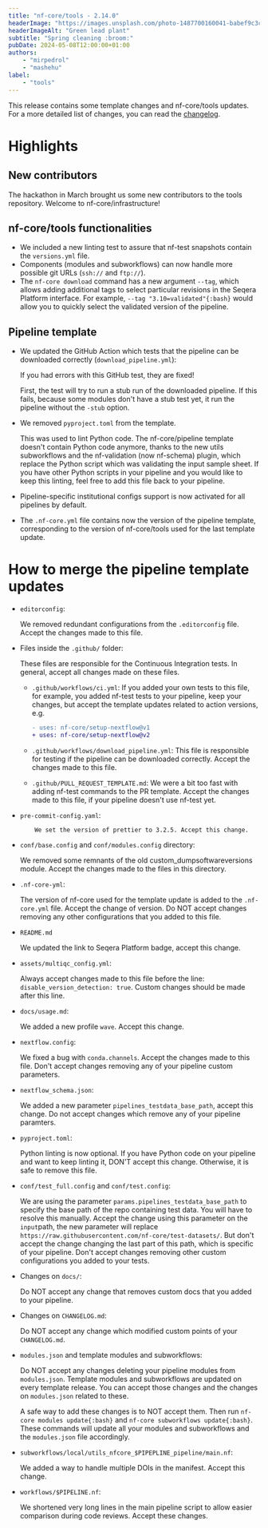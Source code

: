 ```yaml
---
title: "nf-core/tools - 2.14.0"
headerImage: "https://images.unsplash.com/photo-1487700160041-babef9c3cb55"
headerImageAlt: "Green lead plant"
subtitle: "Spring cleaning :broom:"
pubDate: 2024-05-08T12:00:00+01:00
authors:
    - "mirpedrol"
    - "mashehu"
label:
    - "tools"
---
```



This release contains some template changes and nf-core/tools updates. For a more detailed list of changes, you can read the [changelog](https://github.com/nf-core/tools/releases/tag/2.14.0).

# Highlights

## New contributors

The hackathon in March brought us some new contributors to the tools repository. Welcome to nf-core/infrastructure!

<div class="d-flex flex-wrap">
    <GitHubProfilePictureExtended username="asp8200" size={40} wrapperClasses="me-2" imgClasses="mb-0" />
    <GitHubProfilePictureExtended username="swampie" size={40} wrapperClasses="me-2" imgClasses="mb-0" />
    <GitHubProfilePictureExtended username="vickylaram" size={40} wrapperClasses="me-2" imgClasses="mb-0" />
    <GitHubProfilePictureExtended username="leomrtns" size={40} wrapperClasses="me-2" imgClasses="mb-0" />
    <GitHubProfilePictureExtended username="emi80" size={40} wrapperClasses="me-2" imgClasses="mb-0" />
    <GitHubProfilePictureExtended username="wsosna" size={40} wrapperClasses="me-2" imgClasses="mb-0" />
    <GitHubProfilePictureExtended username="pmoris" size={40} wrapperClasses="me-2" imgClasses="mb-0" />
    <GitHubProfilePictureExtended username="Joon-Klaps" size={40} wrapperClasses="me-2" imgClasses="mb-0" />
    <GitHubProfilePictureExtended username="alexhermida" size={40} wrapperClasses="me-2" imgClasses="mb-0" />
    <GitHubProfilePictureExtended username="k1sauce" size={40} wrapperClasses="me-2" imgClasses="mb-0" />
    <GitHubProfilePictureExtended username="mattdoug604" size={40} wrapperClasses="me-2" imgClasses="mb-0" />
</div>

## nf-core/tools functionalities

- We included a new linting test to assure that nf-test snapshots contain the `versions.yml` file.
- Components (modules and subworkflows) can now handle more possible git URLs (`ssh://` and `ftp://`).
- The `nf-core download` command has a new argument `--tag`, which allows adding additional tags to select particular revisions in the Seqera Platform interface. For example, `--tag "3.10=validated"{:bash}` would allow you to quickly select the validated version of the pipeline.

## Pipeline template

- We updated the GitHub Action which tests that the pipeline can be downloaded correctly (`download_pipeline.yml`):

    If you had errors with this GitHub test, they are fixed!

    First, the test will try to run a stub run of the downloaded pipeline. If this fails, because some modules don't have a stub test yet, it run the pipeline without the `-stub` option.

- We removed `pyproject.toml` from the template.

    This was used to lint Python code.
    The nf-core/pipeline template doesn't contain Python code anymore, thanks to the new utils subworkflows and the nf-validation (now nf-schema) plugin,
    which replace the Python script which was validating the input sample sheet.
    If you have other Python scripts in your pipeline and you would like to keep this linting, feel free to add this file back to your pipeline.

- Pipeline-specific institutional configs support is now activated for all pipelines by default.

- The `.nf-core.yml` file contains now the version of the pipeline template,
  corresponding to the version of nf-core/tools used for the last template update.

# How to merge the pipeline template updates

- `editorconfig`:

    We removed redundant configurations from the `.editorconfig` file. Accept the changes made to this file.

- Files inside the `.github/` folder:

    These files are responsible for the Continuous Integration tests. In general, accept all changes made on these files.

    - `.github/workflows/ci.yml`: If you added your own tests to this file, for example, you added nf-test tests to your pipeline,
      keep your changes, but accept the template updates related to action versions, e.g.

        ```diff "v1" "v2"
        - uses: nf-core/setup-nextflow@v1
        + uses: nf-core/setup-nextflow@v2
        ```

    - `.github/workflows/download_pipeline.yml`: This file is responsible for testing if the pipeline can be downloaded correctly. Accept the changes made to this file.

    - `.github/PULL_REQUEST_TEMPLATE.md`: We were a bit too fast with adding nf-test commands to the PR template. Accept the changes made to this file, if your pipeline doesn't use nf-test yet.

- `pre-commit-config.yaml`:

          We set the version of prettier to 3.2.5. Accept this change.

- `conf/base.config` and `conf/modules.config` directory:

    We removed some remnants of the old custom_dumpsoftwareversions module. Accept the changes made to the files in this directory.

- `.nf-core-yml`:

    The version of nf-core used for the template update is added to the `.nf-core.yml` file.
    Accept the change of version.
    Do NOT accept changes removing any other configurations that you added to this file.

- `README.md`

    We updated the link to Seqera Platform badge, accept this change.

- `assets/multiqc_config.yml`:

    Always accept changes made to this file before the line: `disable_version_detection: true`.
    Custom changes should be made after this line.

- `docs/usage.md`:

    We added a new profile `wave`. Accept this change.

- `nextflow.config`:

    We fixed a bug with `conda.channels`. Accept the changes made to this file.
    Don't accept changes removing any of your pipeline custom parameters.

- `nextflow_schema.json`:

    We added a new parameter `pipelines_testdata_base_path`, accept this change.
    Do not accept changes which remove any of your pipeline paramters.

- `pyproject.toml`:

    Python linting is now optional. If you have Python code on your pipeline and want to keep linting it, DON'T accept this change.
    Otherwise, it is safe to remove this file.

- `conf/test_full.config` and `conf/test.config`:

    We are using the parameter `params.pipelines_testdata_base_path` to specify the base path of the repo containing test data.
    You will have to resolve this manually. Accept the change using this parameter on the `input`path, the new parameter will replace `https://raw.githubusercontent.com/nf-core/test-datasets/`.
    But don't accept the change changing the last part of this path, which is specific of your pipeline.
    Don't accept changes removing other custom configurations you added to your tests.

- Changes on `docs/`:

    Do NOT accept any change that removes custom docs that you added to your pipeline.

- Changes on `CHANGELOG.md`:

    Do NOT accept any change which modified custom points of your `CHANGELOG.md`.

- `modules.json` and template modules and subworkflows:

    Do NOT accept any changes deleting your pipeline modules from `modules.json`.
    Template modules and subworkflows are updated on every template release. You can accept those changes and the changes on `modules.json` related to these.

    A safe way to add these changes is to NOT accept them.
    Then run `nf-core modules update{:bash}` and `nf-core subworkflows update{:bash}`.
    These commands will update all your modules and subworkflows and the `modules.json` file accordingly.

- `subworkflows/local/utils_nfcore_$PIPEPLINE_pipeline/main.nf`:

    We added a way to handle multiple DOIs in the manifest. Accept this change.

- `workflows/$PIPELINE.nf`:

    We shortened very long lines in the main pipeline script to allow easier comparison during code reviews. Accept these changes.
